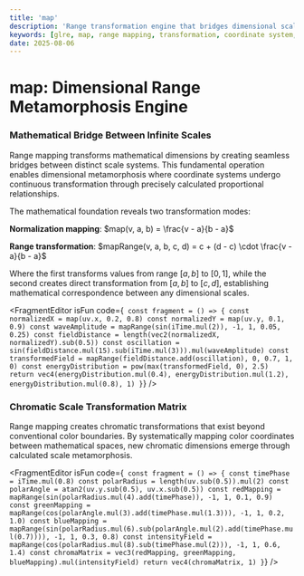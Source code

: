 ```yaml
---
title: 'map'
description: 'Range transformation engine that bridges dimensional scales, creating mathematical metamorphosis between infinite coordinate systems'
keywords: [glre, map, range mapping, transformation, coordinate system, dimensional bridge, mathematical metamorphosis]
date: 2025-08-06
---
```



# map: Dimensional Range Metamorphosis Engine

### Mathematical Bridge Between Infinite Scales

Range mapping transforms mathematical dimensions by creating seamless bridges between distinct scale systems. This fundamental operation enables dimensional metamorphosis where coordinate systems undergo continuous transformation through precisely calculated proportional relationships.

The mathematical foundation reveals two transformation modes:

**Normalization mapping**: $map(v, a, b) = \frac{v - a}{b - a}$

**Range transformation**: $mapRange(v, a, b, c, d) = c + (d - c) \cdot \frac{v - a}{b - a}$

Where the first transforms values from range $[a, b]$ to $[0, 1]$, while the second creates direct transformation from $[a, b]$ to $[c, d]$, establishing mathematical correspondence between any dimensional scales.

<FragmentEditor
        isFun
        code={`
const fragment = () => {
        const normalizedX = map(uv.x, 0.2, 0.8)
        const normalizedY = map(uv.y, 0.1, 0.9)
        const waveAmplitude = mapRange(sin(iTime.mul(2)), -1, 1, 0.05, 0.25)
        const fieldDistance = length(vec2(normalizedX, normalizedY).sub(0.5))
        const oscillation = sin(fieldDistance.mul(15).sub(iTime.mul(3))).mul(waveAmplitude)
        const transformedField = mapRange(fieldDistance.add(oscillation), 0, 0.7, 1, 0)
        const energyDistribution = pow(max(transformedField, 0), 2.5)
        return vec4(energyDistribution.mul(0.4), energyDistribution.mul(1.2), energyDistribution.mul(0.8), 1)
}`}
/>

### Chromatic Scale Transformation Matrix

Range mapping creates chromatic transformations that exist beyond conventional color boundaries. By systematically mapping color coordinates between mathematical spaces, new chromatic dimensions emerge through calculated scale metamorphosis.

<FragmentEditor
        isFun
        code={`
const fragment = () => {
        const timePhase = iTime.mul(0.8)
        const polarRadius = length(uv.sub(0.5)).mul(2)
        const polarAngle = atan2(uv.y.sub(0.5), uv.x.sub(0.5))
        const redMapping = mapRange(sin(polarRadius.mul(4).add(timePhase)), -1, 1, 0.1, 0.9)
        const greenMapping = mapRange(cos(polarAngle.mul(3).add(timePhase.mul(1.3))), -1, 1, 0.2, 1.0)
        const blueMapping = mapRange(sin(polarRadius.mul(6).sub(polarAngle.mul(2).add(timePhase.mul(0.7)))), -1, 1, 0.3, 0.8)
        const intensityField = mapRange(cos(polarRadius.mul(8).sub(timePhase.mul(2))), -1, 1, 0.6, 1.4)
        const chromaMatrix = vec3(redMapping, greenMapping, blueMapping).mul(intensityField)
        return vec4(chromaMatrix, 1)
}`}
/>
